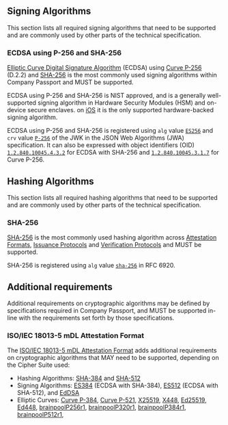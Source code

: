 
<Title size="large" variant="primary">
  Cryptographic Algorithms
</Title>

## Signing Algorithms

This section lists all required signing algorithms that need to be supported and are commonly used by other parts of the technical specification.

### ECDSA using P-256 and SHA-256

[Elliptic Curve Digital Signature Algorithm](https://nvlpubs.nist.gov/nistpubs/FIPS/NIST.FIPS.186-5.pdf) (ECDSA) using [Curve P-256](https://nvlpubs.nist.gov/nistpubs/FIPS/NIST.FIPS.186-4.pdf) (D.2.2) and [SHA-256](https://nvlpubs.nist.gov/nistpubs/FIPS/NIST.FIPS.180-4.pdf) is the most commonly used signing algorithms within Company Passport and MUST be supported.

ECDSA using P-256 and SHA-256 is NIST approved, and is a generally well-supported signing algorithm in Hardware Security Modules (HSM) and on-device secure enclaves. on [iOS](https://developer.apple.com/documentation/security/certificate_key_and_trust_services/keys/protecting_keys_with_the_secure_enclave) it is the only supported hardware-backed signing algorithm.

ECDSA using P-256 and SHA-256 is registered using `alg` value [`ES256`](https://datatracker.ietf.org/doc/html/rfc7518#section-3.4) and `crv` value [`P-256`](https://datatracker.ietf.org/doc/html/rfc7518#section-6.2.1.1) of the JWK in the JSON Web Algorithms (JWA) specification. It can also be expressed with object identifiers (OID) [`1.2.840.10045.4.3.2`](http://www.oid-info.com/cgi-bin/display?oid=1.2.840.10045.4.3.2&submit=Display&action=display) for ECDSA with SHA-256 and [`1.2.840.10045.3.1.7`](http://www.oid-info.com/cgi-bin/display?oid=1.2.840.10045.3.1.7&submit=Display&action=display) for Curve P-256.

## Hashing Algorithms

This section lists all required hashing algorithms that need to be supported and are commonly used by other parts of the technical specification.

### SHA-256

[SHA-256](https://nvlpubs.nist.gov/nistpubs/FIPS/NIST.FIPS.180-4.pdf) is the most commonly used hashing algorithm across [Attestation Formats](./attestation-formats), [Issuance Protocols](./issuance) and [Verification Protocols](./verification) and MUST be supported.

SHA-256 is registered using `alg` value [`sha-256`](https://www.rfc-editor.org/rfc/rfc6920.html#section-9.4) in RFC 6920.

## Additional requirements

Additional requirements on cryptographic algorithms may be defined by specifications required in Company Passport, and MUST be supported in-line with the requirements set forth by those specifications.

### ISO/IEC 18013-5 mDL Attestation Format

The [ISO/IEC 18013-5 mDL Attestation Format](./attestation-formats.mdx#isoiec-18013-5-mdl) adds additional requirements on cryptographic algorithms that MAY need to be supported, depending on the Cipher Suite used:

- Hashing Algorithms: [SHA-384](https://nvlpubs.nist.gov/nistpubs/FIPS/NIST.FIPS.180-4.pdf) and [SHA-512](https://nvlpubs.nist.gov/nistpubs/FIPS/NIST.FIPS.180-4.pdf)
- Signing Algorithms: [ES384](https://datatracker.ietf.org/doc/html/rfc7518#section-3.4) (ECDSA with SHA-384), [ES512](https://datatracker.ietf.org/doc/html/rfc7518#section-3.4) (ECDSA with SHA-512), and [EdDSA](https://datatracker.ietf.org/doc/html/rfc8032#section-3)
- Elliptic Curves: [Curve P-384](https://nvlpubs.nist.gov/nistpubs/FIPS/NIST.FIPS.186-4.pdf), [Curve P-521](https://nvlpubs.nist.gov/nistpubs/FIPS/NIST.FIPS.186-4.pdf), [X25519](https://datatracker.ietf.org/doc/html/rfc7748#section-5), [X448](https://datatracker.ietf.org/doc/html/rfc7748#section-5), [Ed25519](https://datatracker.ietf.org/doc/html/rfc8032#section-5.1), [Ed448](https://datatracker.ietf.org/doc/html/rfc8032#section-5.2), [brainpoolP256r1](https://datatracker.ietf.org/doc/html/rfc5639#section-3.4), [brainpoolP320r1](https://datatracker.ietf.org/doc/html/rfc5639#section-3.5), [brainpoolP384r1](https://datatracker.ietf.org/doc/html/rfc5639#section-3.6), [brainpoolP512r1](https://datatracker.ietf.org/doc/html/rfc5639#section-3.7),
